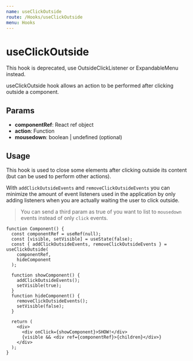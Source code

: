 ```yaml
---
name: useClickOutside
route: /Hooks/useClickOutside
menu: Hooks
---
```



# useClickOutside

<Warning>This hook is deprecated, use OutsideClickListener or ExpandableMenu instead.</Warning>

useClickOutside hook allows an action to be performed after clicking outside a component.

## Params

- **componentRef**: React ref object
- **action**: Function
- **mousedown**: boolean | undefined (optional)

## Usage

This hook is used to close some elements after clicking outside its content (but can be used to
perform other actions).

With `addClickOutsideEvents` and `removeClickOutsideEvents` you can minimize the amount of
event listeners used in the application by only adding listeners when you are actually waiting the
user to click outside.

> You can send a third param as true of you want to list to `mousedown` events instead of only `click` events.

```tsx
function Component() {
  const componentRef = useRef(null);
  const [visible, setVisible] = useState(false);
  const { addClickOutsideEvents, removeClickOutsideEvents } = useClickOutside(
    componentRef,
    hideComponent
  );

  function showComponent() {
    addClickOutsideEvents();
    setVisible(true);
  }
  function hideComponent() {
    removeClickOutsideEvents();
    setVisible(false);
  }

  return (
    <div>
      <div onClick={showComponent}>SHOW!</div>
      {visible && <div ref={componentRef}>{children}</div>}
    </div>
  );
}
```
